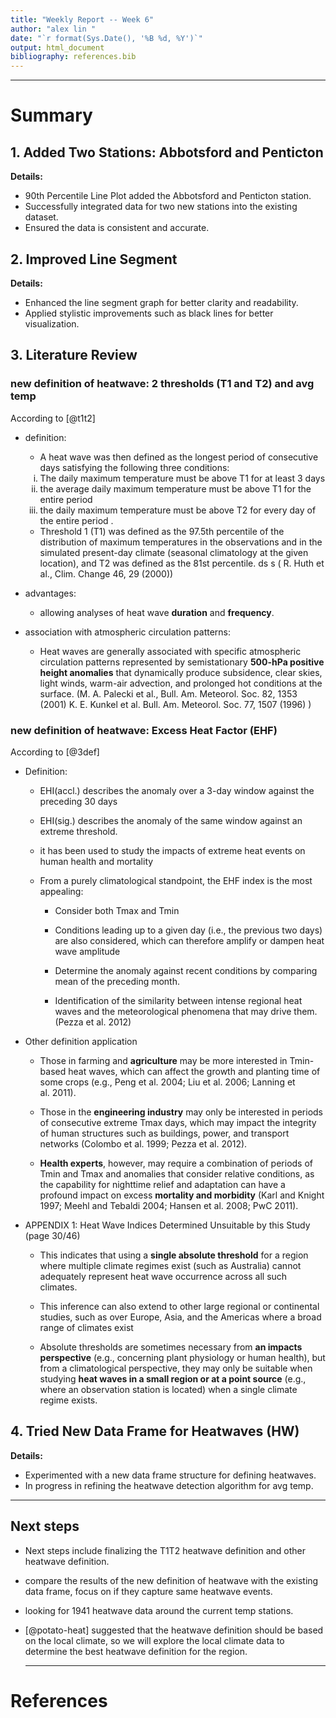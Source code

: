 ```yaml
---
title: "Weekly Report -- Week 6"
author: "alex lin "
date: "`r format(Sys.Date(), '%B %d, %Y')`"
output: html_document
bibliography: references.bib
---
```


------------------------------------------------------------------------

# Summary

## 1. Added Two Stations: Abbotsford and Penticton

**Details:**

-   90th Percentile Line Plot added the Abbotsford and Penticton station.
-   Successfully integrated data for two new stations into the existing dataset.
-   Ensured the data is consistent and accurate.

## 2. Improved Line Segment

**Details:**

-   Enhanced the line segment graph for better clarity and readability.
-   Applied stylistic improvements such as black lines for better visualization.

## 3. Literature Review

### new definition of heatwave: 2 thresholds (T1 and T2) and avg temp

According to [@t1t2]

-   definition:

    -   A heat wave was then defined as the longest period of consecutive days satisfying the following three conditions:

    (i) The daily maximum temperature must be above T1 for at least 3 days
    (ii) the average daily maximum temperature must be above T1 for the entire period
    (iii) the daily maximum temperature must be above T2 for every day of the entire period .

    -   Threshold 1 (T1) was defined as the 97.5th percentile of the distribution of maximum temperatures in the observations and in the simulated present-day climate (seasonal climatology at the given location), and T2 was defined as the 81st percentile. ds s ( R. Huth et al., Clim. Change 46, 29 (2000))

-   advantages:

    -   allowing analyses of heat wave **duration** and **frequency**.

-   association with atmospheric circulation patterns:

    -   Heat waves are generally associated with specific atmospheric circulation patterns represented by semistationary **500-hPa positive height anomalies** that dynamically produce subsidence, clear skies, light winds, warm-air advection, and prolonged hot conditions at the surface. (M. A. Palecki et al., Bull. Am. Meteorol. Soc. 82, 1353 (2001) K. E. Kunkel et al. Bull. Am. Meteorol. Soc. 77, 1507 (1996) )

### new definition of heatwave: Excess Heat Factor (EHF)

According to [@3def]

-   Definition:

    -   EHI(accl.) describes the anomaly over a 3-day window against the preceding 30 days

    -   EHI(sig.) describes the anomaly of the same window against an extreme threshold.

    -   it has been used to study the impacts of extreme heat events on human health and mortality

    -   From a purely climatological standpoint, the EHF index is the most appealing:

        -   Consider both Tmax and Tmin

        -   Conditions leading up to a given day (i.e., the previous two days) are also considered, which can therefore amplify or dampen heat wave amplitude

        -   Determine the anomaly against recent conditions by comparing mean of the preceding month.

        -   Identification of the similarity between intense regional heat waves and the meteorological phenomena that may drive them.(Pezza et al. 2012)

-   Other definition application

    -   Those in farming and **agriculture** may be more interested in Tmin-based heat waves, which can affect the growth and planting time of some crops (e.g., Peng et al. 2004; Liu et al. 2006; Lanning et al. 2011).

    -   Those in the **engineering industry** may only be interested in periods of consecutive extreme Tmax days, which may impact the integrity of human structures such as buildings, power, and transport networks (Colombo et al. 1999; Pezza et al. 2012).

    -   **Health experts**, however, may require a combination of periods of Tmin and Tmax and anomalies that consider relative conditions, as the capability for nighttime relief and adaptation can have a profound impact on excess **mortality and morbidity** (Karl and Knight 1997; Meehl and Tebaldi 2004; Hansen et al. 2008; PwC 2011).

<!-- -->

-   APPENDIX 1: Heat Wave Indices Determined Unsuitable by this Study (page 30/46)

    -   This indicates that using a **single absolute threshold** for a region where multiple climate regimes exist (such as Australia) cannot adequately represent heat wave occurrence across all such climates.

    -   This inference can also extend to other large regional or continental studies, such as over Europe, Asia, and the Americas where a broad range of climates exist

    -   Absolute thresholds are sometimes necessary from **an impacts perspective** (e.g., concerning plant physiology or human health), but from a climatological perspective, they may only be suitable when studying **heat waves in a small region or at a point source** (e.g., where an observation station is located) when a single climate regime exists.

## 4. Tried New Data Frame for Heatwaves (HW)

**Details:**

-   Experimented with a new data frame structure for defining heatwaves.
-   In progress in refining the heatwave detection algorithm for avg temp.

------------------------------------------------------------------------

## Next steps

-   Next steps include finalizing the T1T2 heatwave definition and other heatwave definition.

-   compare the results of the new definition of heatwave with the existing data frame, focus on if they capture same heatwave events.

-   looking for 1941 heatwave data around the current temp stations.

-   [@potato-heat] suggested that the heatwave definition should be based on the local climate, so we will explore the local climate data to determine the best heatwave definition for the region.

    ------------------------------------------------------------------------

# References
